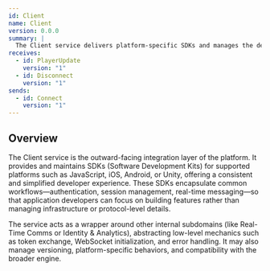 ```yaml
---
id: Client
name: Client
version: 0.0.0
summary: |
  The Client service delivers platform-specific SDKs and manages the developer-facing API surface, enabling external applications to seamlessly interact with the Mills Mess Engine.
receives:
  - id: PlayerUpdate
    version: "1"
  - id: Disconnect
    version: "1"
sends:
  - id: Connect
    version: "1"
---
```


## Overview

The Client service is the outward-facing integration layer of the platform.
It provides and maintains SDKs (Software Development Kits) for supported platforms such as JavaScript, iOS, Android, or Unity, offering a consistent and simplified developer experience.
These SDKs encapsulate common workflows—authentication, session management, real-time messaging—so that application developers can focus on building features rather than managing infrastructure or protocol-level details.

The service acts as a wrapper around other internal subdomains (like Real-Time Comms or Identity & Analytics), abstracting low-level mechanics such as token exchange, WebSocket initialization, and error handling.
It may also manage versioning, platform-specific behaviors, and compatibility with the broader engine.

<NodeGraph />
